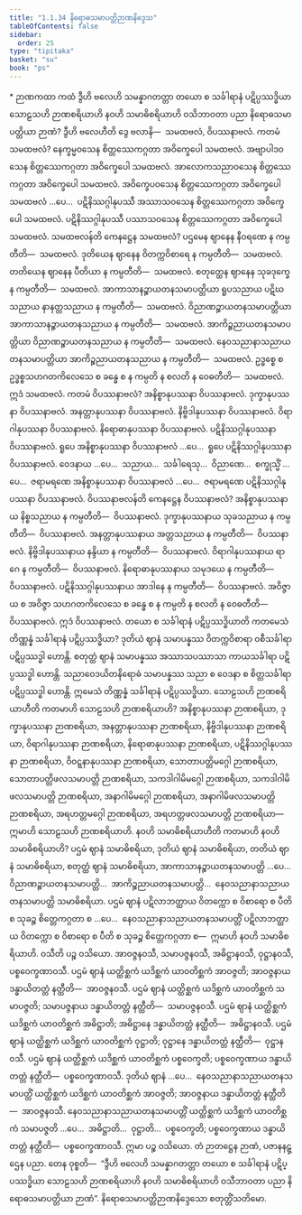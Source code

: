 ```yaml
---
title: "1.1.34 နိရောဓသမာပတ္တိဉာဏနိဒ္ဒေသ"
tableOfContents: false
sidebar:
  order: 25
type: "tipitaka"
basket: "su"
book: "ps"
---
```



<DynamicBreadcrumb />

<Paragraph type="center" book="ps">
* ဉာဏကထာ
</Paragraph>


<Division number="83" book="ps" e="ch" v="26" p="94">

<Paragraph number="565" book="ps">
ကထံ ဒွီဟိ ဗလေဟိ သမန္နာဂတတ္တာ တယော စ သင်္ခါရာနံ ပဋိပ္ပဿဒ္ဓိယာ သောဠသဟိ ဉာဏစရိယာဟိ နဝဟိ သမာဓိစရိယာဟိ ဝသိဘာဝတာ ပညာ နိရောဓသမာပတ္တိယာ ဉာဏံ?
</Paragraph>

<Paragraph number="566" book="ps">
<Emphasis>ဒွီဟိ ဗလေဟီ</Emphasis>တိ ဒွေ ဗလာနိ—  သမထဗလံ, ဝိပဿနာဗလံ. ကတမံ သမထဗလံ? နေက္ခမ္မဝသေန စိတ္တဿေကဂ္ဂတာ အဝိက္ခေပေါ သမထဗလံ. အဗျာပါဒဝသေန စိတ္တဿေကဂ္ဂတာ အဝိက္ခေပေါ သမထဗလံ. အာလောကသညာဝသေန စိတ္တဿေကဂ္ဂတာ အဝိက္ခေပေါ သမထဗလံ. အဝိက္ခေပဝသေန စိတ္တဿေကဂ္ဂတာ အဝိက္ခေပေါ သမထဗလံ …ပေ…  ပဋိနိဿဂ္ဂါနုပဿီ အဿာသဝသေန စိတ္တဿေကဂ္ဂတာ အဝိက္ခေပေါ သမထဗလံ. ပဋိနိဿဂ္ဂါနုပဿီ ပဿာသဝသေန စိတ္တဿေကဂ္ဂတာ အဝိက္ခေပေါ သမထဗလံ.
</Paragraph>

<Paragraph number="567" book="ps">
<Emphasis>သမထဗလန်</Emphasis>တိ ကေနဋ္ဌေန သမထဗလံ? ပဌမေန ဈာနေန နီဝရဏေ န ကမ္ပတီတိ—  သမထဗလံ. ဒုတိယေန ဈာနေန ဝိတက္ကဝိစာရေ န ကမ္ပတီတိ—  သမထဗလံ. တတိယေန ဈာနေန ပီတိယာ န ကမ္ပတီတိ—  သမထဗလံ. စတုတ္ထေန ဈာနေန သုခဒုက္ခေ န ကမ္ပတီတိ—  သမထဗလံ. အာကာသာနဉ္စာယတနသမာပတ္တိယာ ရူပသညာယ ပဋိဃသညာယ နာနတ္တသညာယ န ကမ္ပတီတိ—  သမထဗလံ. ဝိညာဏဉ္စာယတနသမာပတ္တိယာ အာကာသာနဉ္စာယတနသညာယ န ကမ္ပတီတိ—  သမထဗလံ. အာကိဉ္စညာယတနသမာပတ္တိယာ ဝိညာဏဉ္စာယတနသညာယ န ကမ္ပတီတိ—  သမထဗလံ. နေဝသညာနာသညာယတနသမာပတ္တိယာ အာကိဉ္စညာယတနသညာယ န ကမ္ပတီတိ—  သမထဗလံ. ဥဒ္ဓစ္စေ စ ဥဒ္ဓစ္စသဟဂတကိလေသေ စ ခန္ဓေ စ န ကမ္ပတိ န စလတိ န ဝေဓတီတိ—  သမထဗလံ. ဣဒံ သမထဗလံ.
</Paragraph>

<Paragraph number="568" book="ps">
ကတမံ ဝိပဿနာဗလံ? အနိစ္စာနုပဿနာ ဝိပဿနာဗလံ. ဒုက္ခာနုပဿနာ ဝိပဿနာဗလံ. အနတ္တာနုပဿနာ ဝိပဿနာဗလံ. နိဗ္ဗိဒါနုပဿနာ ဝိပဿနာဗလံ. ဝိရာဂါနုပဿနာ ဝိပဿနာဗလံ. နိရောဓာနုပဿနာ ဝိပဿနာဗလံ. ပဋိနိဿဂ္ဂါနုပဿနာ ဝိပဿနာဗလံ. ရူပေ အနိစ္စာနုပဿနာ ဝိပဿနာဗလံ …ပေ…  ရူပေ ပဋိနိဿဂ္ဂါနုပဿနာ ဝိပဿနာဗလံ. ဝေဒနာယ …ပေ…  သညာယ…  သင်္ခါရေသု…  ဝိညာဏေ…  စက္ခုသ္မိံ …ပေ…  ဇရာမရဏေ အနိစ္စာနုပဿနာ ဝိပဿနာဗလံ …ပေ…  ဇရာမရဏေ ပဋိနိဿဂ္ဂါနုပဿနာ ဝိပဿနာဗလံ.
</Paragraph>

<Paragraph number="569" book="ps">
<Emphasis>ဝိပဿနာဗလန်</Emphasis>တိ ကေနဋ္ဌေန ဝိပဿနာဗလံ? အနိစ္စာနုပဿနာယ နိစ္စသညာယ န ကမ္ပတီတိ—  ဝိပဿနာဗလံ. ဒုက္ခာနုပဿနာယ သုခသညာယ န ကမ္ပတီတိ—  ဝိပဿနာဗလံ. အနတ္တာနုပဿနာယ အတ္တသညာယ န ကမ္ပတီတိ—  ဝိပဿနာဗလံ. နိဗ္ဗိဒါနုပဿနာယ နန္ဒိယာ န ကမ္ပတီတိ—  ဝိပဿနာဗလံ. ဝိရာဂါနုပဿနာယ ရာဂေ န ကမ္ပတီတိ—  ဝိပဿနာဗလံ. နိရောဓာနုပဿနာယ သမုဒယေ န ကမ္ပတီတိ—  ဝိပဿနာဗလံ. ပဋိနိဿဂ္ဂါနုပဿနာယ အာဒါနေ န ကမ္ပတီတိ—  ဝိပဿနာဗလံ. အဝိဇ္ဇာယ စ အဝိဇ္ဇာ သဟဂတကိလေသေ စ ခန္ဓေ စ န ကမ္ပတိ န စလတိ န ဝေဓတီတိ—  ဝိပဿနာဗလံ. ဣဒံ ဝိပဿနာဗလံ.
</Paragraph>

<Paragraph number="570" book="ps">
<Emphasis>တယော စ သင်္ခါရာနံ ပဋိပ္ပဿဒ္ဓိယာ</Emphasis>တိ ကတမေသံ တိဏ္ဏန္နံ သင်္ခါရာနံ ပဋိပ္ပဿဒ္ဓိယာ? ဒုတိယံ ဈာနံ သမာပန္နဿ ဝိတက္ကဝိစာရာ ဝစီသင်္ခါရာ ပဋိပ္ပဿဒ္ဓါ ဟောန္တိ. စတုတ္ထံ ဈာနံ သမာပန္နဿ အဿာသပဿာသာ ကာယသင်္ခါရာ ပဋိပ္ပဿဒ္ဓါ ဟောန္တိ. သညာဝေဒယိတနိရောဓံ သမာပန္နဿ သညာ စ ဝေဒနာ စ စိတ္တသင်္ခါရာ ပဋိပ္ပဿဒ္ဓါ ဟောန္တိ. ဣမေသံ တိဏ္ဏန္နံ သင်္ခါရာနံ ပဋိပ္ပဿဒ္ဓိယာ.
</Paragraph>

</Division>
<Division number="84" book="ps" e="ch" v="26" p="96">

<Paragraph number="571" book="ps">
<Emphasis>သောဠသဟိ ဉာဏစရိယာဟီ</Emphasis>တိ ကတမာဟိ သောဠသဟိ ဉာဏစရိယာဟိ? အနိစ္စာနုပဿနာ ဉာဏစရိယာ, ဒုက္ခာနုပဿနာ ဉာဏစရိယာ, အနတ္တာနုပဿနာ ဉာဏစရိယာ, နိဗ္ဗိဒါနုပဿနာ ဉာဏစရိယာ, ဝိရာဂါနုပဿနာ ဉာဏစရိယာ, နိရောဓာနုပဿနာ ဉာဏစရိယာ, ပဋိနိဿဂ္ဂါနုပဿနာ ဉာဏစရိယာ, ဝိဝဋ္ဋနာနုပဿနာ ဉာဏစရိယာ, သောတာပတ္တိမဂ္ဂေါ ဉာဏစရိယာ, သောတာပတ္တိဖလသမာပတ္တိ ဉာဏစရိယာ, သကဒါဂါမိမဂ္ဂေါ ဉာဏစရိယာ, သကဒါဂါမိဖလသမာပတ္တိ ဉာဏစရိယာ, အနာဂါမိမဂ္ဂေါ ဉာဏစရိယာ, အနာဂါမိဖလသမာပတ္တိ ဉာဏစရိယာ, အရဟတ္တမဂ္ဂေါ ဉာဏစရိယာ, အရဟတ္တဖလသမာပတ္တိ ဉာဏစရိယာ—  ဣမာဟိ သောဠသဟိ ဉာဏစရိယာဟိ.
</Paragraph>

</Division>
<Division number="85" book="ps" e="ch" v="26" p="96">

<Paragraph number="572" book="ps">
<Emphasis>နဝဟိ သမာဓိစရိယာဟီ</Emphasis>တိ ကတမာဟိ နဝဟိ သမာဓိစရိယာဟိ? ပဌမံ ဈာနံ သမာဓိစရိယာ, ဒုတိယံ ဈာနံ သမာဓိစရိယာ, တတိယံ ဈာနံ သမာဓိစရိယာ, စတုတ္ထံ ဈာနံ သမာဓိစရိယာ, အာကာသာနဉ္စာယတနသမာပတ္တိ …ပေ…  ဝိညာဏဉ္စာယတနသမာပတ္တိ…  အာကိဉ္စညာယတနသမာပတ္တိ…  နေဝသညာနာသညာယတနသမာပတ္တိ သမာဓိစရိယာ. ပဌမံ ဈာနံ ပဋိလာဘတ္ထာယ ဝိတက္ကော စ ဝိစာရော စ ပီတိ စ သုခဉ္စ စိတ္တေကဂ္ဂတာ စ …ပေ…  နေဝသညာနာသညာယတနသမာပတ္တိံ ပဋိလာဘတ္ထာယ ဝိတက္ကော စ ဝိစာရော စ ပီတိ စ သုခဉ္စ စိတ္တေကဂ္ဂတာ စ—  ဣမာဟိ နဝဟိ သမာဓိစရိယာဟိ.
</Paragraph>

<Paragraph number="573" book="ps">
<Emphasis>ဝသီ</Emphasis>တိ ပဉ္စ ဝသိယော. အာဝဇ္ဇနဝသီ, သမာပဇ္ဇနဝသီ, အဓိဋ္ဌာနဝသီ, ဝုဋ္ဌာနဝသီ, ပစ္စဝေက္ခဏာဝသီ. ပဌမံ ဈာနံ ယတ္ထိစ္ဆကံ ယဒိစ္ဆကံ ယာဝတိစ္ဆကံ အာဝဇ္ဇတိ; အာဝဇ္ဇနာယ ဒန္ဓာယိတတ္တံ နတ္ထီတိ—  အာဝဇ္ဇနဝသီ. ပဌမံ ဈာနံ ယတ္ထိစ္ဆကံ ယဒိစ္ဆကံ ယာဝတိစ္ဆကံ သမာပဇ္ဇတိ; သမာပဇ္ဇနာယ ဒန္ဓာယိတတ္တံ နတ္ထီတိ—  သမာပဇ္ဇနဝသီ. ပဌမံ ဈာနံ ယတ္ထိစ္ဆကံ ယဒိစ္ဆကံ ယာဝတိစ္ဆကံ အဓိဋ္ဌာတိ; အဓိဋ္ဌာနေ ဒန္ဓာယိတတ္တံ နတ္ထီတိ—  အဓိဋ္ဌာနဝသီ. ပဌမံ ဈာနံ ယတ္ထိစ္ဆကံ ယဒိစ္ဆကံ ယာဝတိစ္ဆကံ ဝုဋ္ဌာတိ; ဝုဋ္ဌာနေ ဒန္ဓာယိတတ္တံ နတ္ထီတိ—  ဝုဋ္ဌာနဝသီ. ပဌမံ ဈာနံ ယတ္ထိစ္ဆကံ ယဒိစ္ဆကံ ယာဝတိစ္ဆကံ ပစ္စဝေက္ခတိ; ပစ္စဝေက္ခဏာယ ဒန္ဓာယိတတ္တံ နတ္ထီတိ—  ပစ္စဝေက္ခဏာဝသီ.
</Paragraph>

<Paragraph number="574" book="ps">
ဒုတိယံ ဈာနံ …ပေ…  နေဝသညာနာသညာယတနသမာပတ္တိံ ယတ္ထိစ္ဆကံ ယဒိစ္ဆကံ ယာဝတိစ္ဆကံ အာဝဇ္ဇတိ; အာဝဇ္ဇနာယ ဒန္ဓာယိတတ္တံ နတ္ထီတိ—  အာဝဇ္ဇနဝသီ. နေဝသညာနာသညာယတနသမာပတ္တိံ ယတ္ထိစ္ဆကံ ယဒိစ္ဆကံ ယာဝတိစ္ဆကံ သမာပဇ္ဇတိ …ပေ…  အဓိဋ္ဌာတိ…  ဝုဋ္ဌာတိ…  ပစ္စဝေက္ခတိ; ပစ္စဝေက္ခဏာယ ဒန္ဓာယိတတ္တံ နတ္ထီတိ—  ပစ္စဝေက္ခဏာဝသီ. ဣမာ ပဉ္စ ဝသိယော. တံ ဉာတဋ္ဌေန ဉာဏံ, ပဇာနနဋ္ဌေန ပညာ. တေန ဝုစ္စတိ—  “ဒွီဟိ ဗလေဟိ သမန္နာဂတတ္တာ တယော စ သင်္ခါရာနံ ပဋိပ္ပဿဒ္ဓိယာ သောဠသဟိ ဉာဏစရိယာဟိ နဝဟိ သမာဓိစရိယာဟိ ဝသီဘာဝတာ ပညာ နိရောဓသမာပတ္တိယာ ဉာဏံ”.

</Paragraph>
</Division>

<Paragraph number="575" type="center" book="ps">
နိရောဓသမာပတ္တိဉာဏနိဒ္ဒေသော စတုတ္တိံသတိမော.
</Paragraph>